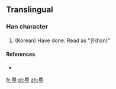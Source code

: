 ==Translingual==

===Han character===
{{Han char|rn=87|rad=爪|as=10|sn=14|four=|canj=BHFN}}

# (Korean) Have done. Read as "[[한]](han)"

====References====
* {{Han ref|kx=0689.221|dj=1102.211|hdz=32036.111|uh=7233|ud=29235}}

[[fr:爳]]
[[pl:爳]]
[[zh:爳]]